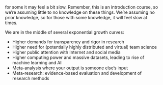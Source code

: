 for some it may feel a bit slow. Remember, this is an introduction
course, so we're assuming little to no knowledge on these things. We're
assuming no prior knowledge, so for those with some knowledge, it will
feel slow at times.

We are in the middle of several exponential growth curves:

-   Higher demands for transparency and rigor in research
-   Higher need for (potentially highly distributed and virtual) team
    science
-   Higher public attention with Internet and social media
-   Higher computing power and massive datasets, leading to rise of
    machine learning and AI
-   Meta-analysis where your output is someone else's input
-   Meta-research: evidence-based evaluation and development of research
    methods
